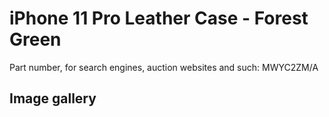 
# iPhone 11 Pro Leather Case - Forest Green

Part number, for search engines, auction websites and such: MWYC2ZM/A

## Image gallery

<div style={{ width: "768px" }}>
  <GalleryComponent
    images={[
      {
        original: "/everysource/MWYC2.png",
        thumbnail: "/everypreview/MWYC2.png",
      },
      {
        original: "/everysource/MWYC2_AV1.png",
        thumbnail: "/everypreview/MWYC2_AV1.png",
      },
      {
        original: "/everysource/MWYC2_AV2.png",
        thumbnail: "/everypreview/MWYC2_AV2.png",
      },
      {
        original: "/everysource/MWYC2_AV3.png",
        thumbnail: "/everypreview/MWYC2_AV3.png",
      },
      {
        original: "/everysource/MWYC2_AV4.png",
        thumbnail: "/everypreview/MWYC2_AV4.png",
      },
      {
        original: "/everysource/MWYC2_AV5.png",
        thumbnail: "/everypreview/MWYC2_AV5.png",
      }
    ]}
  />
</div>